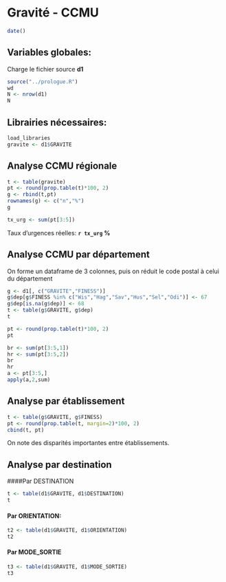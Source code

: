 Gravité - CCMU
========================================================
```r
date()
```
Variables globales:
-------------------
Charge le fichier source **d1**
```r
source("../prologue.R")
wd
N <- nrow(d1)
N
```
Librairies nécessaires:
-----------------------
```r
load_libraries
gravite <- d1$GRAVITE
```

Analyse CCMU régionale
----------------------
```r

t <- table(gravite)
pt <- round(prop.table(t)*100, 2)
g <- rbind(t,pt)
rownames(g) <- c("n","%")
g

tx_urg <- sum(pt[3:5])
```
Taux d'urgences réelles: **`r tx_urg` %**

Analyse CCMU par département
----------------------------
On forme un dataframe de 3 colonnes, puis on réduit le code postal à celui du département

```r
g <- d1[, c("GRAVITE","FINESS")]
g$dep[g$FINESS %in% c("Wis","Hag","Sav","Hus","Sel","Odi")] <- 67
g$dep[is.na(g$dep)] <- 68
t <- table(g$GRAVITE, g$dep)
t

pt <- round(prop.table(t)*100, 2)
pt

br <- sum(pt[3:5,1])
hr <- sum(pt[3:5,2])
br
hr
a <- pt[3:5,]
apply(a,2,sum)

```
Analyse par établissement
-------------------------
```r
t <- table(g$GRAVITE, g$FINESS)
pt <- round(prop.table(t, margin=2)*100, 2)
cbind(t, pt)
```
On note des disparités importantes entre établissements.

Analyse par destination
------------------------

####Par DESTINATION

```r
t <- table(d1$GRAVITE, d1$DESTINATION)
t
```

#### Par ORIENTATION:
```r
t2 <- table(d1$GRAVITE, d1$ORIENTATION)
t2
```

#### Par MODE_SORTIE

```r
t3 <- table(d1$GRAVITE, d1$MODE_SORTIE)
t3
```





